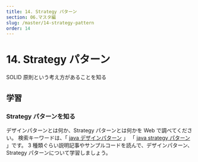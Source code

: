 ```yaml
---
title: 14. Strategy パターン
section: 06.マスタ編
slug: /master/14-strategy-pattern
order: 14
---
```


# 14. Strategy パターン

<p class="goal">SOLID 原則という考え方があることを知る</p>

## 学習

### Strategy パターンを知る

デザインパターンとは何か、Strategy パターンとは何かを Web で調べてください。
検索キーワードは、「 [java デザインパターン](https://www.google.com/search?q=java+デザインパターン) 」
「 [java strategy パターン](https://www.google.com/search?q=java+strategy+パターン) 」です。
3 種類ぐらい説明記事やサンプルコードを読んで、デザインパターン、Strategy パターンについて学習しましょう。

